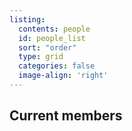 ```yaml
---
listing:
  contents: people
  id: people_list
  sort: "order"
  type: grid
  categories: false
  image-align: 'right'
---
```


## Current members

::: {#people_list}
:::

<!-- ## Past members -->